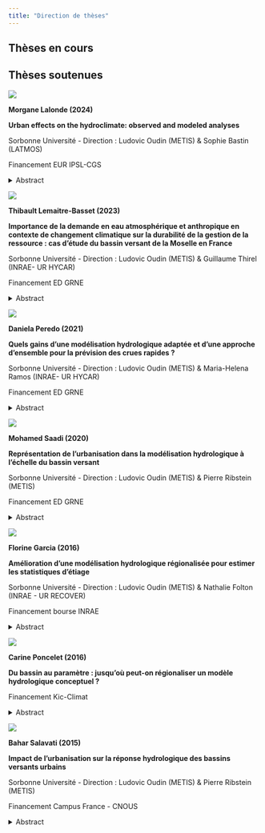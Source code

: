 ```yaml
---
title: "Direction de thèses"
---
```


## Thèses en cours




## Thèses soutenues

::: {.grid}

::: {.g-col-12 .g-col-md-4}

[![](files/supervision/lalonde.png)](https://theses.fr/s384024)


:::

::: {.g-col-12 .g-col-md-8}

**Morgane Lalonde (2024)**

**Urban effects on the hydroclimate: observed and modeled analyses**

Sorbonne Université - Direction : Ludovic Oudin (METIS) & Sophie Bastin (LATMOS)

Financement EUR IPSL-CGS

<details>
  <summary>Abstract </summary>
  
Urban water management is evolving in response to the increasing urban population, rising demand for water supply, climate change, and urban-induced changes in regional hydroclimate. Ensuring a sustainable approach to urban water management requires a deeper understanding of the urban hydroclimate. This thesis addresses this need by investigating urban effects on precipitation, influences on natural surface properties, and the interactions between atmospheric and hydrological systems in shaping the urban hydroclimate. A multidisciplinary approach is adopted, integrating insights from both atmospheric and hydrological sciences and combining empirical analyses of observed data with modeling to provide complementary perspectives. The study begins by examining urban effects on precipitation through a combination of literature review and machine learning to assess any consensus. Given the lack of agreement among studies using radar precipitation data, a consistent wind-based radar methodology is applied to a broad sample of cities over the USA and Europe. This approach aims to determine if urban areas have a consistent influence on precipitation patterns across regions, addressing the challenge of generalizing urban effects on precipitation. The modeling aspect includes a review of existing urban land surface models, focusing on their representation of surface hydrological processes and energy fluxes. This is followed by the development of a new urban surface scheme for the ORCHIDEE model, incorporating urban heterogeneities and representation of imperviousness.

</details> 

:::

:::


::: {.grid}

::: {.g-col-12 .g-col-md-4}
[![](files/supervision/lemaitre_basset.png)](https://theses.hal.science/tel-04155520)

:::

::: {.g-col-12 .g-col-md-8}

**Thibault Lemaitre-Basset (2023)**

**Importance de la demande en eau atmosphérique et anthropique en contexte de changement climatique sur la durabilité de la gestion de la ressource : cas d'étude du bassin versant de la Moselle en France**

Sorbonne Université - Direction : Ludovic Oudin (METIS) & Guillaume Thirel (INRAE- UR HYCAR)

Financement ED GRNE

<details>
  <summary>Abstract </summary>
  
The climate projections analysed in the IPCC reports indicate an increase in air temperature ranging from +2 to +6 °C on average by 2100. A warming of this magnitude and speed is unprecedented, and it is due to human activities. Despite this fact, a reduction in greenhouse gas emissions does not seem to be in sight within a reasonable time frame. It is therefore necessary to think about adaptation strategies to mitigate the deleterious impacts of climate change. The water cycle is directly impacted by climate change, through an increase in atmospheric water demand that could lead to an increase in evapotranspiration, and through an increase in anthropogenic pressure on water resources, whose reserves may change. By relying on hydrological simulations under climate change scenarios, stakeholders can assess the magnitude of future changes. However, hydrological models often rely on stationarity assumptions that may not be valid under global change. The overall objective of this thesis is to introduce methodologies that implement hydrological modelling frameworks more suited to deal with the challenges faced by stakeholders in sustainable water resource management.

</details>


:::

:::

::: {.grid}

::: {.g-col-12 .g-col-md-4}
[![](files/supervision/peredo.png)](https://theses.hal.science/tel-03469456v1)

:::

::: {.g-col-12 .g-col-md-8}

**Daniela Peredo (2021)**

**Quels gains d’une modélisation hydrologique adaptée et d’une approche d’ensemble pour la prévision des crues rapides ?**

Sorbonne Université - Direction : Ludovic Oudin (METIS) & Maria-Helena Ramos (INRAE- UR HYCAR)

Financement ED GRNE

<details>
  <summary>Abstract </summary>
  
Flood forecasting plays a fundamental role in anticipating and implementing measures to protect lives and property. The objective of this thesis is to investigate our ability to improve the simulation and forecasting of major flash flood events in France. First, we analyse the limitations of the lumped hydrological modelling approach, and how the contribution of the semi-distributed hydrological model GRSD, with fine mesh and hourly time step, to improve the simulation of major flood events. We also propose a modification of the structure of the model, in order to make it better suited to reproducing the response of the catchments to high rainfall intensities. An adaptation of the model structure, based on the calculation of the production rate function, resulted in the introduction of a new parameter and the proposal of a new model (GRSDi) capable of better simulating the hydrological response to heavy rains that occur in autumn, after a dry summer period. Second, we explore the ability of a meteorological ensemble prediction approach, combined with the semi-distributed hydrological model, to better predict flash flood events, the amplitude and the time of occurrence of peak flows, whether in gauged or ungauged basins. The results made it possible to identify, from a hydrological point of view, the strengths and weaknesses of the products evaluated. The work carried out constitutes a step forward towards the use of conceptual, continuous and semi-distributed hydrological models for the forecasting of major flood events and flash floods in the Mediterranean context. 

</details>





:::

:::

::: {.grid}

::: {.g-col-12 .g-col-md-4}
[![](files/supervision/saadi.png)](https://theses.hal.science/tel-03250292)

:::

::: {.g-col-12 .g-col-md-8}

**Mohamed Saadi (2020)**

**Représentation de l’urbanisation dans la modélisation hydrologique à l’échelle du bassin versant**

Sorbonne Université - Direction : Ludovic Oudin (METIS) & Pierre Ribstein (METIS)

Financement ED GRNE

<details>
  <summary>Abstract </summary>
  
In order to determine the hydrological impact of future urban development, hydrological modeling is very useful because it allows obtaining hydrological scenarios from urbanization scenarios by considering climate variability. Despite the current diversity of applicable hydrological models to urbanized catchments, those models were generally tested on few catchments, which raises the question of their robustness. The objective of this thesis is to look for a hydrological model structure that is able to reproduce the rainfall-runoff relationship for a large sample of urbanized catchments, located in France and the United States, and characterized by a wide variety of urban sprawl. To do so, we started from an hourly conceptual model structure (GR4H) which was not specifically developed nor tested on highly urbanized catchments. We followed four steps: (1) The collection and preparation of a large sample of data for more than 2000 catchments located in France and the United States. The analysis of the variability of event runoff ratio for 852 US catchments showed the dependence of catchment response not only on mean total impervious area (TIA), but also on antecedent soil moisture conditions regardless of the level of urban sprawl in the catchment; (2) The test of the starting model structure on highly urbanized catchments. This step showed the ability of GR4H parameters to reflect the behavioral specificities of urbanized catchments; (3) The regionalization of GR4H parameters in order to relate them to the fraction of urban cover in the catchment. The obtained regression relationships performed well but showed weak sensitivity to change in the fraction of urban cover, which impeded their use for scenario prediction; (4) The step-by-step modification of the GR4H model structure by including excess rainfall on impervious surfaces, and by varying the partitioning between quick flow and slow flow depending on each catchment. The evaluation of these modifications on 273 urbanized catchments indicated an improvement in reproducing the observed flows in comparison to the original structure, especially during dry and flooding periods. The added parameters showed a strong dependence on the mean total impervious area. This thesis work illustrates a constructive modeling approach by which we have succeeded in both (1) improving the representation of urbanization within the model and (2) obtaining better simulation of catchment response. An effort of regionalizing the new model structure using measures of urban landscape fragmentation will allow to better estimate the impact of different urban planning schemes on the hydrological behavior at the catchment scale.

</details>

:::

:::

::: {.grid}

::: {.g-col-12 .g-col-md-4}
[![](files/supervision/garcia.png)](https://theses.hal.science/tel-01624530)

:::

::: {.g-col-12 .g-col-md-8}

**Florine Garcia (2016)**

**Amélioration d'une modélisation hydrologique régionalisée pour estimer les statistiques d'étiage**

Sorbonne Université - Direction : Ludovic Oudin (METIS) & Nathalie Folton (INRAE - UR RECOVER)

Financement bourse INRAE

<details>
  <summary>Abstract </summary>
  
Estimating low-flow indices is of paramount importance to understand low flows and to manage water resources and risk assessments. These indices are derived from time-series of river discharges that are measured at gauged sites over long periods. At ungauged sites, the indices must be estimated. This research work is part of a project to improve “LoiEau”, a software package that is used by French regional environmental or water agencies. The main objective is to develop a simple and flexible rainfall-runoff model to simulate low-flow indices of ungauged sites at daily or longer time intervals. The model simplicity relies on the strong assumption that two free parameters are sufficient to provide accurate enough estimates of low-flow indices, yet making easier the regionalisation of models. The model accuracy depends on the objective function that is used to calibrate model parameters on gauged sites and had to be adapted to low-flow simulations. The model is flexible in the sense that it is designed to fit to a wide variety of catchments and hydro-meteorological behaviours. This model was compared with GR4J, a daily rainfall-runoff model which involves four parameters, and LoiEau, a monthly model. Comparisons were also carried out with a stochastic estimation method applied to a specific low-flow index. This research work shows the potential of the two-parameter model, but also the advantage of a daily time step to account for the temporal variability of precipitations, which is not without consequence on the assessment of average discharges due to the nonlinearity of rainfall-runoff models. 

</details>



:::

:::

::: {.grid}

::: {.g-col-12 .g-col-md-4}
[![](files/supervision/poncelet.png)](https://theses.hal.science/tel-01529196v1)

:::

::: {.g-col-12 .g-col-md-8}

**Carine Poncelet (2016)**

**Du bassin au paramètre : jusqu'où peut-on régionaliser un modèle hydrologique conceptuel ?**

Financement Kic-Climat

<details>
  <summary>Abstract </summary>
  
Water resources are variable in time and space. Hydrological models are required to assess these resources and have to cope with catchments complexity and measurement limits. Most of the catchments are gauged which means that streamflow measurements are available at the catchment outlet. In particular, streamflow measurements can be used to analyse the catchment hydrological behavior and calibrate model parameters. However for ungauged catchments, the hydrological behavior must be define by other ways and model parametrisation must be assessed through regionalization instead of calibration.Regionalization studies rely on gauged catchments to developp methodologies applicable to ungauged catchments. They cover a large range of applications from hydrological signatures predictions (mean streamflow, regime, flow duration curves ...) to low-flow or flood predictions. The present work aims at estimating streamflow hydrographs in ungauged catchments by regionalizing hydrological model parameters.Several methods have been developped to solve this problem and they mostly rely on the knowledge of parameter sets on gauged catchments to find the best way to transfer the parameters sets between catchments. Gauged catchments are then considered as donor catchments while ungauged catchments are receiver: the challenge of transfert-based methods being to assign the correct donnor to each receiver. However, these methods make two strong hypothesis: (i) parameters sets calibrated on gauged catchments are reliable and (ii) similar gauged and ungauged catchments can be accurately matched during the transfer. However, those hypothesis do not always seem to hold true. In this context, regional calibration appears as a promising way for hydrological model regionalization since regional calibration look for common parameter sets on several catchments. This way, parameters are known with less uncertainties on gauged catchment and parameters regionalization is joined with calibration. The challenge of this PhD thesis is to develop and apply a regionalization scheme, based on regional calibration, to the GR6J hydrological model. On a large dataset, we have studied if regional calibration is a competitive solution to regionalize hydrological models compared to existing methodologies (i.e. transfer-based methods).As a prelude to the regionalization study, we paid attention to analyse the model on gauged catchments. In particular, we analysed the model sensitivity to its parameters to define the functionnal role of each parameter. Eight model parametrisation schemes were tested to identify the hydrologically optimal parameter set, i.e. a parameter set that is only catchment-dependant and do not depend on calibration strategy. Secondly we present an inovative method called “group calibration”, based on regional calibration, to link model parameters and hydrological descriptors. This method is fit for taking into account compensations between model parameters, allows the hydrological interpretation of the obtained relationships and is competitive to existing methods. Last, we conceptualize the regionalization methods to better undestand how to best value regional informations and increase model performance in extrapolation. We show that all methods set a ceilling and that space for improvement do not lie in the correct matching of donnor and reciever catchments but in the identification of more easily transferable informations. 

</details>

:::

:::

::: {.grid}

::: {.g-col-12 .g-col-md-4}
[![](files/supervision/salavati.png)](https://theses.hal.science/tel-01529196v1)

:::

::: {.g-col-12 .g-col-md-8}

**Bahar Salavati (2015)**

**Impact de l’urbanisation sur la réponse hydrologique des bassins versants urbains**

Sorbonne Université - Direction : Ludovic Oudin (METIS) & Pierre Ribstein (METIS)

Financement Campus France - CNOUS

<details>
  <summary>Abstract </summary>
  
Water resources are variable in time and space. Hydrological models are required to assess these resources and have to cope with catchments complexity and measurement limits. Most of the catchments are gauged which means that streamflow measurements are available at the catchment outlet. In particular, streamflow measurements can be used to analyse the catchment hydrological behavior and calibrate model parameters. However for ungauged catchments, the hydrological behavior must be define by other ways and model parametrisation must be assessed through regionalization instead of calibration.Regionalization studies rely on gauged catchments to developp methodologies applicable to ungauged catchments. They cover a large range of applications from hydrological signatures predictions (mean streamflow, regime, flow duration curves ...) to low-flow or flood predictions. The present work aims at estimating streamflow hydrographs in ungauged catchments by regionalizing hydrological model parameters.Several methods have been developped to solve this problem and they mostly rely on the knowledge of parameter sets on gauged catchments to find the best way to transfer the parameters sets between catchments. Gauged catchments are then considered as donor catchments while ungauged catchments are receiver: the challenge of transfert-based methods being to assign the correct donnor to each receiver. However, these methods make two strong hypothesis: (i) parameters sets calibrated on gauged catchments are reliable and (ii) similar gauged and ungauged catchments can be accurately matched during the transfer. However, those hypothesis do not always seem to hold true. In this context, regional calibration appears as a promising way for hydrological model regionalization since regional calibration look for common parameter sets on several catchments. This way, parameters are known with less uncertainties on gauged catchment and parameters regionalization is joined with calibration. The challenge of this PhD thesis is to develop and apply a regionalization scheme, based on regional calibration, to the GR6J hydrological model. On a large dataset, we have studied if regional calibration is a competitive solution to regionalize hydrological models compared to existing methodologies (i.e. transfer-based methods).As a prelude to the regionalization study, we paid attention to analyse the model on gauged catchments. In particular, we analysed the model sensitivity to its parameters to define the functionnal role of each parameter. Eight model parametrisation schemes were tested to identify the hydrologically optimal parameter set, i.e. a parameter set that is only catchment-dependant and do not depend on calibration strategy. Secondly we present an inovative method called “group calibration”, based on regional calibration, to link model parameters and hydrological descriptors. This method is fit for taking into account compensations between model parameters, allows the hydrological interpretation of the obtained relationships and is competitive to existing methods. Last, we conceptualize the regionalization methods to better undestand how to best value regional informations and increase model performance in extrapolation. We show that all methods set a ceilling and that space for improvement do not lie in the correct matching of donnor and reciever catchments but in the identification of more easily transferable informations. 

</details>

:::

:::

